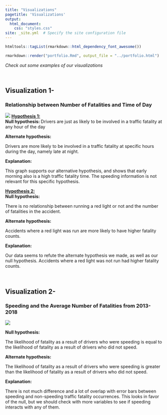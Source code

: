```yaml
---
title: "Visualizations"
pagetitle: 'Visualizations'
output: 
  html_document: 
    css: "styles.css"
site: _site.yml  # Specify the site configuration file
---
```


```r
htmltools::tagList(rmarkdown::html_dependency_font_awesome())

rmarkdown::render("portfolio.Rmd", output_file = "../portfolio.html")

```


*Check out some examples of our visualizations*

<br>

<h2>Visualization 1-</h2> 

<h3> Relationship between Number of Fatalities and Time of Day </h3>

<img src="traffic1.png">
<u><strong> Hypothesis 1:</strong> </u> <br>
<b>  Null hypothesis: </b>  Drivers are just as likely to be involved in a traffic fatality at any hour of the day </p>

 <b>  Alternate hypothesis: </b>  <p> Drivers are more likely to be involved in a traffic fatality at specific hours during the day, namely late at night.</p>
 <b>  Explanation: </b> <p>     This graph supports our alternative hypothesis, and shows that early morning also is a high traffic fatality time. The speeding information is not relevant for this specific hypothesis. </p>
    
<u><strong> Hypothesis 2:</strong> </u> <br>
 <b>  Null hypothesis: </b> <p>There is no relationship between running a red light or not and the number of fatalities in the accident.
 </p>

 <b>  Alternate hypothesis: </b> <p> Accidents where a red light was run are more likely to have higher fatality counts.</p>
 <b>  Explanation: </b> <p>Our data seems to refute the alternate hypothesis we made, as well as our null hypothesis. Accidents where a red light was not run had higher fatality counts.
 </p>

<br>
<h2>Visualization 2-</h2> 
<h3> Speeding and the Average Number of Fatalities from 2013-2018 </h3>

 <img src="traffic3.png">
 
 <b>  Null hypothesis: </b> <p>The likelihood of fatality as a result of drivers who were speeding is equal to the likelihood of fatality as a result of drivers who did not speed.
 </p>

 <b>  Alternate hypothesis: </b> <p> The likelihood of fatality as a result of drivers who were speeding is greater than the likelihood of fatality as a result of drivers who did not speed.
</p>
 <b>  Explanation: </b> <p>There is not much difference and a lot of overlap with error bars between speeding and non-speeding traffic fatality occurrences. This looks in favor of the null, but we should check with more variables to see if speeding interacts with any of them.
 </p>


